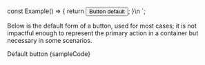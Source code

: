

const Example() => {
	return <Button>Button default</Button>;
}\n
`;

<Section contained={true} style={{ paddingTop: 0 }}>
	<p>
		Below is the default form of a button, used for most cases; it is not
		impactful enough to represent the primary action in a container but
		necessary in some scenarios.
	</p>
	<Preview wrapper={true}>
		<Tag>Default button</Tag>
	</Preview>
	<Snippet language="js">{sampleCode}</Snippet>
</Section>

<Section style={{ paddingTop: 0 }}>
	<Switcher>
		<div label="Variants" value="variants">
			<Variants />
		</div>
		<div label="Appearance" value="appearance">
			<Appearance />
		</div>
		<div label="Colors" value="colors">
			<Colors />
		</div>
		<div label="States" value="states">
			<States />
		</div>
		<div label="Size" value="size">
			<Size />
		</div>
		<div label="Button with Icon" value="icon">
			<Icon />
		</div>
	</Switcher>
</Section>
